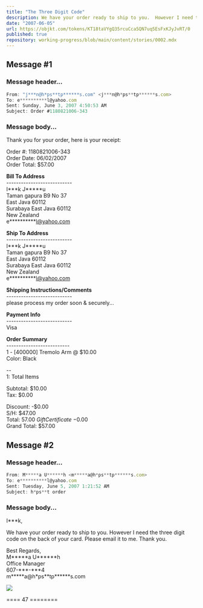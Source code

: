 ```yaml
---
title: "The Three Digit Code"
description: We have your order ready to ship to you.  However I need the three digit code on the back of your card.
date: "2007-06-05"
url: https://objkt.com/tokens/KT18taVYgQ35rcuCca5QN7uq5EsFxKJyJvRT/0
published: true
repository: working-progress/blob/main/content/stories/0002.mdx
---
```


## Message \#1

### Message header...

```ts
From: "j***n@h*ps**tp******s.com" <j***n@h*ps**tp******s.com>
To: e**********l@yahoo.com
Sent: Sunday, June 3, 2007 4:50:53 AM
Subject: Order #1180821006-343
```

### Message body...

Thank you for your order, here is your receipt\:

Order \#\: 1180821006-343\
Order Date\: 06\/02\/2007\
Order Total\: $57.00

**Bill To Address**\
---------------------------\
I\*\*\*k J\*\*\*\*\*u\
Taman gapura B9 No 37\
East Java 60112\
Surabaya East Java 60112\
New Zealand\
e\*\*\*\*\*\*\*\*\*\*l@yahoo.com

**Ship To Address**\
---------------------------\
I\*\*\*k J\*\*\*\*\*u\
Taman gapura B9 No 37\
East Java 60112\
Surabaya East Java 60112\
New Zealand\
e\*\*\*\*\*\*\*\*\*\*l@yahoo.com

**Shipping Instructions/Comments**\
---------------------------\
please process my order soon \& securely...

**Payment Info**\
---------------------------\
Visa

**Order Summary**\
--------------------------\
1 - \[400000\] Tremolo Arm \@ $10.00\
Color\: Black

--\
1\: Total Items

Subtotal\: $10.00\
Tax\: $0.00

Discount\: -$0.00\
S\/H\: $47.00\
Total\: $57.00\
Gift Certificate\: -$0.00\
Grand Total\: $57.00

## Message \#2

### Message header...

```ts
From: M*****a U******h <m*****a@h*ps**tp******s.com>
To: e**********l@yahoo.com
Sent: Tuesday, June 5, 2007 1:21:52 AM
Subject: h*ps**t order
```

### Message body...

I\*\*\*k,

We have your order ready to ship to you. However I need the three digit code on the back of your card. Please email it to me. Thank you.

Best Regards,\
M\*\*\*\*\*a U\*\*\*\*\*\*h\
Office Manager\
607-\*\*\*-\*\*\*4\
m\*\*\*\*\*a@h\*ps\*\*tp\*\*\*\*\*\*s.com

![](https://gray-kind-cat-436.mypinata.cloud/ipfs/QmXRun9Bd4ftRnqkdvDmDKZuRpdPLvFdjFCQouWXVMBfqt)

==== 47 ========
